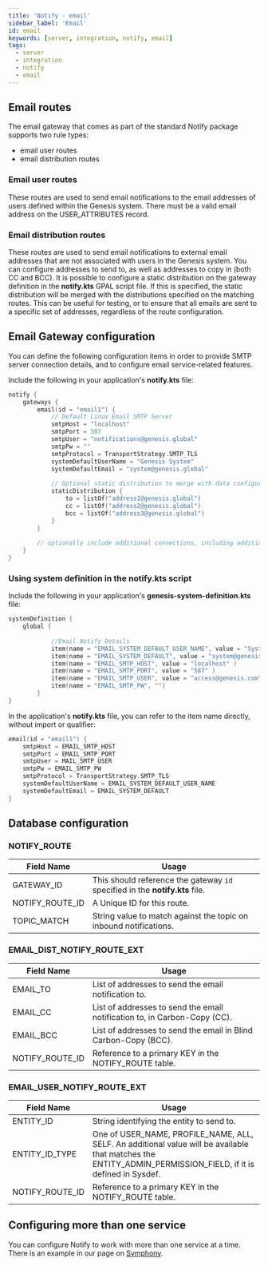 ```yaml
---
title: 'Notify - email'
sidebar_label: 'Email'
id: email
keywords: [server, integration, notify, email]
tags:
  - server
  - integration
  - notify
  - email
---
```


## Email routes
The email gateway that comes as part of the standard Notify package supports two rule types:

- email user routes
- email distribution routes

### Email user routes
These routes are used to send email notifications to the email addresses of users defined within the Genesis system. There must be a valid email address on the USER_ATTRIBUTES record.

### Email distribution routes
These routes are used to send email notifications to external email addresses that are not associated with users in the Genesis system. You can configure addresses to send to, as well as addresses to copy in (both CC and BCC).
It is possible to configure a static distribution on the gateway definition in the **notify.kts** GPAL script file. If this is specified, the static distribution will be merged with the distributions specified on the matching routes. This can be useful for testing, or to ensure that all emails are sent to a specific set of addresses, regardless of the route configuration.

## Email Gateway configuration

You can define the following configuration items in order to provide SMTP server connection details, and to configure email service-related features.

Include the following in your application's **notify.kts** file:

```kotlin
notify {
    gateways {
        email(id = "email1") {
            // Default Linux Email SMTP Server
            smtpHost = "localhost"
            smtpPort = 587
            smtpUser = "notifications@genesis.global"
            smtpPw = ""
            smtpProtocol = TransportStrategy.SMTP_TLS
            systemDefaultUserName = "Genesis System"
            systemDefaultEmail = "system@genesis.global"
			
		    // Optional static distribution to merge with data configured on email distribution routes	
			staticDistribution { 
                to = listOf("address1@genesis.global")
                cc = listOf("address2@genesis.global")
                bcc = listOf("address3@genesis.global")
            }
		}
		
		// optionally include additional connections, including additional Symphony, Email
    }
}
```

### Using system definition in the notify.kts script

Include the following in your application's **genesis-system-definition.kts** file:

```kotlin
systemDefinition {
    global {
    
            //Email Notify Details
            item(name = "EMAIL_SYSTEM_DEFAULT_USER_NAME", value = "System Genesis" )
            item(name = "EMAIL_SYSTEM_DEFAULT", value = "system@genesis.com" )
            item(name = "EMAIL_SMTP_HOST", value = "localhost" )
            item(name = "EMAIL_SMTP_PORT", value = "587" )
            item(name = "EMAIL_SMTP_USER", value = "access@genesis.com" )
            item(name = "EMAIL_SMTP_PW", "")
        }
}
```

In the application's **notify.kts** file, you can refer to the item name directly, without import or qualifier:


```Kotlin
email(id = "email1") {
	smtpHost = EMAIL_SMTP_HOST
	smtpPort = EMAIL_SMTP_PORT
	smtpUser = MAIL_SMTP_USER
	smtpPw = EMAIL_SMTP_PW
	smtpProtocol = TransportStrategy.SMTP_TLS
	systemDefaultUserName = EMAIL_SYSTEM_DEFAULT_USER_NAME
	systemDefaultEmail = EMAIL_SYSTEM_DEFAULT
}
```

## Database configuration

### NOTIFY_ROUTE

| Field Name | Usage |
| --- | --- |
| GATEWAY_ID | This should reference the gateway `id` specified in the **notify.kts** file.   |
| NOTIFY_ROUTE_ID | A Unique ID for this route. |
| TOPIC_MATCH | String value to match against the topic on inbound notifications.  |


### EMAIL_DIST_NOTIFY_ROUTE_EXT

| Field Name | Usage |
| --- | --- |
| EMAIL_TO | List of addresses to send the email notification to.
| EMAIL_CC | List of addresses to send the email notification to, in Carbon-Copy (CC). | 
| EMAIL_BCC | List of addresses to send the email in Blind Carbon-Copy (BCC). | 
| NOTIFY_ROUTE_ID | Reference to a primary KEY in the NOTIFY_ROUTE table. |


### EMAIL_USER_NOTIFY_ROUTE_EXT
| Field Name | Usage |
| --- | --- |
| ENTITY_ID | String identifying the entity to send to. |
| ENTITY_ID_TYPE | One of USER_NAME, PROFILE_NAME, ALL, SELF. An additional value will be available that matches the ENTITY_ADMIN_PERMISSION_FIELD, if it is defined in Sysdef. | 
| NOTIFY_ROUTE_ID | Reference to a primary KEY in the NOTIFY_ROUTE table. |

## Configuring more than one service
You can configure Notify to work with more than one service at a time. There is an example in our page on [Symphony](../../../../components/notifications/notifications-server/symphony/#configuring-more-than-one-service).
